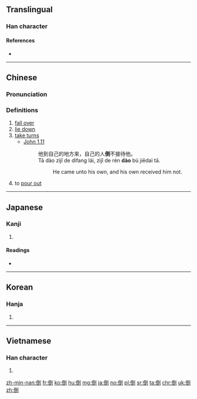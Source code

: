 ==Translingual==

===Han character===
{{Han char|rn=9|rad=人|as=08|sn=10|four=22200|canj=OMGN|ids=⿰亻到}}

====References====
* {{Han ref|kx=0107.270|dkj=00767|dj=0229.070|hdz=10174.020|uh=5012|ud=20498|bh=ADCB|bd=44491}}

----

==Chinese==
{{zh-forms}}

===Pronunciation===
{{zh-pron
|m=dǎo,dào
|c=dou3,dou2
|h=pfs=to/tó
|md=
|mn=
|w=
|mc=y
|oc=y
|cat=v
}}

===Definitions===
{{zh-hanzi}}

# [[fall over]]
# [[lie down]]
# [[take turns]]
#* [http://wordproject.org/multi/bi_en_cn_py.htm John 1.11]
#*: 他到自己的地方来，自己的人'''倒'''不接待他。
#*: Tā dào zìjǐ de dìfang lái, zìjǐ de rén '''dào''' bù jiēdaì tā.
#*:: He came unto his own, and his own received him not.
# to [[pour out]]
#: {{zh-usex|倒{dào}.垃圾|to [[take out]] the [[trash]]}}

----

==Japanese==

===Kanji===
{{ja-kanji|grade=c|rs=人08}}

# {{defn|lang=ja|sort=人08}}

====Readings====
* {{ja-readings|on=[[とう]] (tō) (from [[たう]] (tau))|kun=[[たおれる]] (taoreru), [[たおす]] (taosu), [[さかさま]] (sakasama)}}

----

==Korean==

===Hanja===
{{ko-hanja|hangeul=도|rv=do|mr=to}}

# {{defn|lang=ko|sort=人08}}

----

==Vietnamese==

===Han character===
{{vi-hantu|[[đảo]]|rs=人08}}

# {{defn|lang=vi|sort=人08}}

[[zh-min-nan:倒]]
[[fr:倒]]
[[ko:倒]]
[[hu:倒]]
[[mg:倒]]
[[ja:倒]]
[[no:倒]]
[[pl:倒]]
[[sr:倒]]
[[ta:倒]]
[[chr:倒]]
[[uk:倒]]
[[zh:倒]]